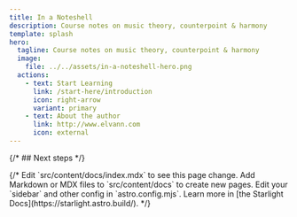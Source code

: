 ```yaml
---
title: In a Noteshell
description: Course notes on music theory, counterpoint & harmony
template: splash
hero:
  tagline: Course notes on music theory, counterpoint & harmony
  image:
    file: ../../assets/in-a-noteshell-hero.png
  actions:
    - text: Start Learning
      link: /start-here/introduction
      icon: right-arrow
      variant: primary
    - text: About the author
      link: http://www.elvann.com
      icon: external
---
```



{/* ## Next steps */}

<CardGrid stagger>
  {/* <Card title="Update content" icon="pencil">
    Edit `src/content/docs/index.mdx` to see this page change.
  </Card>
  <Card title="Add new content" icon="add-document">
    Add Markdown or MDX files to `src/content/docs` to create new pages.
  </Card>
  <Card title="Configure your site" icon="setting">
    Edit your `sidebar` and other config in `astro.config.mjs`.
  </Card>
  <Card title="Read the docs" icon="open-book">
    Learn more in [the Starlight Docs](https://starlight.astro.build/).
  </Card> */}
</CardGrid>

